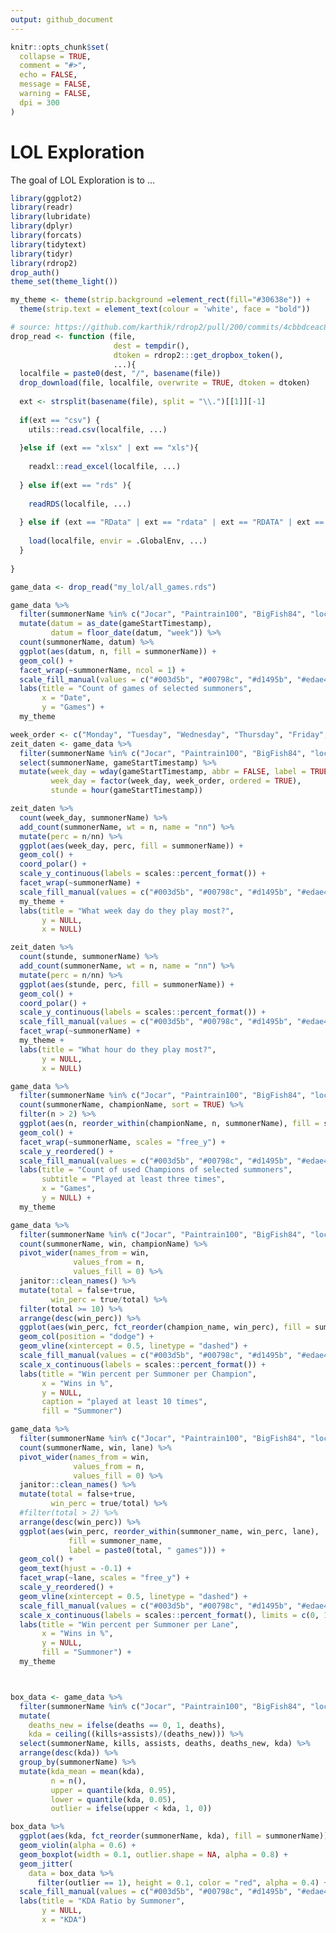 ```yaml
---
output: github_document
---
```


<!-- README.md is generated from README.Rmd. Please edit that file -->

```r
knitr::opts_chunk$set(
  collapse = TRUE,
  comment = "#>",
  echo = FALSE,
  message = FALSE,
  warning = FALSE,
  dpi = 300
)
```

# LOL Exploration

<!-- badges: start -->
<!-- badges: end -->

The goal of LOL Exploration is to ...

```r
library(ggplot2)
library(readr)
library(lubridate)
library(dplyr)
library(forcats)
library(tidytext)
library(tidyr)
library(rdrop2)
drop_auth()
theme_set(theme_light())

my_theme <- theme(strip.background =element_rect(fill="#30638e")) +
  theme(strip.text = element_text(colour = 'white', face = "bold"))

# source: https://github.com/karthik/rdrop2/pull/200/commits/4cbbdceac8f1e544cc5e0918ff695ede228bca2a
drop_read <- function (file,
                       dest = tempdir(),
                       dtoken = rdrop2:::get_dropbox_token(),
                       ...){
  localfile = paste0(dest, "/", basename(file))
  drop_download(file, localfile, overwrite = TRUE, dtoken = dtoken)
  
  ext <- strsplit(basename(file), split = "\\.")[[1]][-1]
  
  if(ext == "csv") {
    utils::read.csv(localfile, ...)
    
  }else if (ext == "xlsx" | ext == "xls"){
    
    readxl::read_excel(localfile, ...)
    
  } else if(ext == "rds" ){
    
    readRDS(localfile, ...)
    
  } else if (ext == "RData" | ext == "rdata" | ext == "RDATA" | ext == "rda") {
    
    load(localfile, envir = .GlobalEnv, ...)
  }
  
}

game_data <- drop_read("my_lol/all_games.rds")

game_data %>% 
  filter(summonerName %in% c("Jocar", "Paintrain100", "BigFish84", "locked", "Blua")) %>% 
  mutate(datum = as_date(gameStartTimestamp),
         datum = floor_date(datum, "week")) %>% 
  count(summonerName, datum) %>% 
  ggplot(aes(datum, n, fill = summonerName)) +
  geom_col() +
  facet_wrap(~summonerName, ncol = 1) +
  scale_fill_manual(values = c("#003d5b", "#00798c", "#d1495b", "#edae49", "#f4a261"), guide = "none") +
  labs(title = "Count of games of selected summoners",
       x = "Date", 
       y = "Games") +
  my_theme

week_order <- c("Monday", "Tuesday", "Wednesday", "Thursday", "Friday", "Saturday", "Sunday")
zeit_daten <- game_data %>% 
  filter(summonerName %in% c("Jocar", "Paintrain100", "BigFish84", "locked", "Blua")) %>% 
  select(summonerName, gameStartTimestamp) %>% 
  mutate(week_day = wday(gameStartTimestamp, abbr = FALSE, label = TRUE),
         week_day = factor(week_day, week_order, ordered = TRUE),
         stunde = hour(gameStartTimestamp))

zeit_daten %>% 
  count(week_day, summonerName) %>% 
  add_count(summonerName, wt = n, name = "nn") %>% 
  mutate(perc = n/nn) %>% 
  ggplot(aes(week_day, perc, fill = summonerName)) +
  geom_col() +
  coord_polar() +
  scale_y_continuous(labels = scales::percent_format()) +
  facet_wrap(~summonerName) +
  scale_fill_manual(values = c("#003d5b", "#00798c", "#d1495b", "#edae49", "#f4a261"), guide = "none") +
  my_theme +
  labs(title = "What week day do they play most?", 
       y = NULL, 
       x = NULL)

zeit_daten %>% 
  count(stunde, summonerName) %>% 
  add_count(summonerName, wt = n, name = "nn") %>% 
  mutate(perc = n/nn) %>% 
  ggplot(aes(stunde, perc, fill = summonerName)) +
  geom_col() +
  coord_polar() +
  scale_y_continuous(labels = scales::percent_format()) +
  scale_fill_manual(values = c("#003d5b", "#00798c", "#d1495b", "#edae49", "#f4a261"), guide = "none") +
  facet_wrap(~summonerName) +
  my_theme +
  labs(title = "What hour do they play most?", 
       y = NULL, 
       x = NULL)

game_data %>% 
  filter(summonerName %in% c("Jocar", "Paintrain100", "BigFish84", "locked", "Blua")) %>% 
  count(summonerName, championName, sort = TRUE) %>% 
  filter(n > 2) %>% 
  ggplot(aes(n, reorder_within(championName, n, summonerName), fill = summonerName)) +
  geom_col() +
  facet_wrap(~summonerName, scales = "free_y") +
  scale_y_reordered() +
  scale_fill_manual(values = c("#003d5b", "#00798c", "#d1495b", "#edae49", "#f4a261"), guide = "none") +
  labs(title = "Count of used Champions of selected summoners",
       subtitle = "Played at least three times",
       x = "Games",
       y = NULL) +
  my_theme

game_data %>% 
  filter(summonerName %in% c("Jocar", "Paintrain100", "BigFish84", "locked", "Blua")) %>% 
  count(summonerName, win, championName) %>% 
  pivot_wider(names_from = win, 
              values_from = n, 
              values_fill = 0) %>% 
  janitor::clean_names() %>% 
  mutate(total = false+true, 
         win_perc = true/total) %>% 
  filter(total >= 10) %>% 
  arrange(desc(win_perc)) %>% 
  ggplot(aes(win_perc, fct_reorder(champion_name, win_perc), fill = summoner_name)) +
  geom_col(position = "dodge") +
  geom_vline(xintercept = 0.5, linetype = "dashed") +
  scale_fill_manual(values = c("#003d5b", "#00798c", "#d1495b", "#edae49", "#f4a261")) +
  scale_x_continuous(labels = scales::percent_format()) +
  labs(title = "Win percent per Summoner per Champion",
       x = "Wins in %",
       y = NULL, 
       caption = "played at least 10 times",
       fill = "Summoner")

game_data %>% 
  filter(summonerName %in% c("Jocar", "Paintrain100", "BigFish84", "locked", "Blua")) %>% 
  count(summonerName, win, lane) %>% 
  pivot_wider(names_from = win, 
              values_from = n, 
              values_fill = 0) %>% 
  janitor::clean_names() %>% 
  mutate(total = false+true, 
         win_perc = true/total) %>% 
  #filter(total > 2) %>% 
  arrange(desc(win_perc)) %>% 
  ggplot(aes(win_perc, reorder_within(summoner_name, win_perc, lane), 
             fill = summoner_name,
             label = paste0(total, " games"))) +
  geom_col() +
  geom_text(hjust = -0.1) +
  facet_wrap(~lane, scales = "free_y") +
  scale_y_reordered() +
  geom_vline(xintercept = 0.5, linetype = "dashed") +
  scale_fill_manual(values = c("#003d5b", "#00798c", "#d1495b", "#edae49", "#f4a261"), guide = "none") +
  scale_x_continuous(labels = scales::percent_format(), limits = c(0, 1)) +
  labs(title = "Win percent per Summoner per Lane",
       x = "Wins in %",
       y = NULL, 
       fill = "Summoner") +
  my_theme



box_data <- game_data %>% 
  filter(summonerName %in% c("Jocar", "Paintrain100", "BigFish84", "locked", "Blua")) %>% 
  mutate(
    deaths_new = ifelse(deaths == 0, 1, deaths),
    kda = ceiling((kills+assists)/(deaths_new))) %>% 
  select(summonerName, kills, assists, deaths, deaths_new, kda) %>% 
  arrange(desc(kda)) %>% 
  group_by(summonerName) %>% 
  mutate(kda_mean = mean(kda), 
         n = n(),
         upper = quantile(kda, 0.95),
         lower = quantile(kda, 0.05),
         outlier = ifelse(upper < kda, 1, 0))

box_data %>% 
  ggplot(aes(kda, fct_reorder(summonerName, kda), fill = summonerName)) +
  geom_violin(alpha = 0.6) +
  geom_boxplot(width = 0.1, outlier.shape = NA, alpha = 0.8) +
  geom_jitter(
    data = box_data %>% 
      filter(outlier == 1), height = 0.1, color = "red", alpha = 0.4) +
  scale_fill_manual(values = c("#003d5b", "#00798c", "#d1495b", "#edae49", "#f4a261"), guide = "none") +
  labs(title = "KDA Ratio by Summoner", 
       y = NULL, 
       x = "KDA") 
  

```
